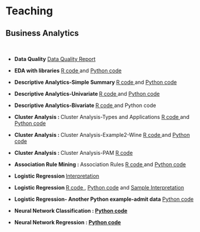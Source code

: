 <h1>Teaching</h1>
<h2>Business Analytics</h2>
<p>&nbsp;</p>


<ul>
<li>
<p><strong>Data Quality</strong>  <a href="Data Quality Report.htm" target="_blank" rel="noopener">Data Quality Report</a> </p>
</li>
</ul>

<ul>
<li>
<p><strong>EDA with libraries</strong> <a href="EDA-r.html" target="_blank" rel="noopener">R code </a> and  <a href="EDA-python.html" target="_blank" rel="noopener">Python code</a> </p>
</li>
</ul>


<ul>
<li>
<p><strong>Descriptive Analytics-Simple Summary </strong> <a href="descriptive-r.html" target="_blank" rel="noopener">R code </a> and  <a href="descriptive-python.html" target="_blank" rel="noopener">Python code</a> </p>
</li>
</ul>

<ul>
<li>
<p><strong>Descriptive Analytics-Univariate </strong><a href="univariate-r.html" target="_blank" rel="noopener">R code </a> and  <a href="univariate-python.html" target="_blank" rel="noopener">Python code</a> </p>
</li>
</ul>

<ul>
<li>
<p><strong>Descriptive Analytics-Bivariate </strong><a href="bivariate-r.html" target="_blank" rel="noopener">R code </a> and  <a>Python code</a> </p>
</li>
</ul>


<ul>
<li>
<p><strong>Cluster Analysis : </strong> Cluster Analysis-Types and Applications <a href="shopping-kmeans.html" target="_blank" rel="noopener">R code </a> and  <a href="shopping-kmeans-python.html" target="_blank" rel="noopener">Python code</a> </p>
</li>
</ul>

<ul>
<li>
<p><strong>Cluster Analysis : </strong> Cluster Analysis-Example2-Wine <a href="wine-kmeans.html" target="_blank" rel="noopener">R code </a> and  <a href="wine-kmeans-python.html" target="_blank" rel="noopener">Python code</a> </p>
</li>
</ul>

<ul>
<li>
<p><strong>Cluster Analysis : </strong> Cluster Analysis-PAM <a href="whole-sale-medoids-file.html" target="_blank" rel="noopener">R code </a>  </p>
</li>
</ul>

<ul>
<li>
<p><strong>Association Rule Mining : </strong> Association Rules <a href="Assoc-R.html" target="_blank" rel="noopener">R code </a> and  <a href="Assoc-Python.html" target="_blank" rel="noopener">Python code</a> </p>
</li>
</ul>

<ul>

<li>
<p><strong>Logistic Regression </strong><a href="Logit-Diag.htm" target="_blank" rel="noopener">Interpretation</a> </p>
</li>

<li>
<p><strong>Logistic Regression </strong><a href="logistic.html" target="_blank" rel="noopener">R code </a> , <a href="Logistic-Python.html" target="_blank" rel="noopener">Python code</a> and  <a href="Logistic_Interpretation1.pdf" target="_blank" rel="noopener">Sample Interpretation</a> </p>
</li>
<li>
<p><strong>Logistic Regression- Another Python example-admit data</strong> <a href="Logit-admit-python2.html" target="_blank" rel="noopener">Python code</a></p>
</li>
</ul>

<ul>
<li>
<p><strong>Neural Network Classification :  <a href="Classification-ANN-Python.html" target="_blank" rel="noopener">Python code</a> </p>
</li>
</ul>

<ul>
<li>
<p><strong>Neural Network Regression :  <a href="Regression-ANN-Python.html" target="_blank" rel="noopener">Python code</a> </p>
</li>
</ul>


